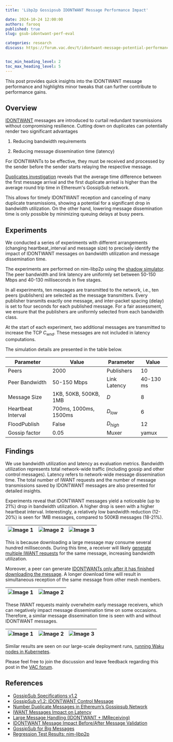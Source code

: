 ---
title: 'Libp2p Gossipsub IDONTWANT Message Performance Impact'

date: 2024-10-24 12:00:00
authors: farooq
published: true
slug: gsub-idontwant-perf-eval

categories: research
discuss: https://forum.vac.dev/t/idontwant-message-potential-performance-insights-and-connected-findings/374


toc_min_heading_level: 2
toc_max_heading_level: 5
---

This post provides quick insights into the IDONTWANT message performance and highlights minor tweaks that can further contribute to performance gains.
<!--truncate-->

## Overview

[IDONTWANT](https://github.com/libp2p/specs/blob/master/pubsub/gossipsub/gossipsub-v1.2.md?plain=1#L52) messages are introduced to curtail redundant transmissions without compromising resilience. 
Cutting down on duplicates can potentially render two significant advantages

1. Reducing bandwidth requirements 

2. Reducing message dissemination time (latency)


For IDONTWANTs to be effective, they must be received and processed by the sender before the sender starts relaying the respective message. 

[Duplicates investigation](https://ethresear.ch/t/number-duplicate-messages-in-ethereums-gossipsub-network/19921#arrival-time-of-duplicates-9) reveals that 
the average time difference between the first message arrival and the first duplicate arrival is higher than the average round trip time in Ethereum's GossipSub network. 

This allows for timely IDONTWANT reception and canceling of many duplicate transmissions, 
showing a potential for a significant drop in bandwidth utilization. 
On the other hand, lowering message dissemination time is only possible by minimizing queuing delays at busy peers. 

## Experiments

We conducted a series of experiments with different arrangements (changing heartbeat_interval and message size) 
to precisely identify the impact of IDONTWANT messages on bandwidth utilization and message dissemination time. 

The experiments are performed on nim-libp2p using the [shadow simulator](https://github.com/vacp2p/dst-gossipsub-test-node/pull/4). 
The peer bandwidth and link latency are uniformly set between 50-150 Mbps and 40-130 milliseconds in five stages. 

In all experiments, ten messages are transmitted to the network, i.e., 
ten peers (publishers) are selected as the message transmitters. 
Every publisher transmits exactly one message, 
and inter-packet spacing (delay) is set to four seconds for each published message. 
For a fair assessment, we ensure that the publishers are uniformly selected from each bandwidth class. 

At the start of each experiment, two additional messages are transmitted to increase the TCP $C_{wnd}$.
These messages are not included in latency computations. 

The simulation details are presented in the table below.


| **Parameter** | **Value** | **Parameter** | **Value** |
| ------------- | --------- | ------------- | --------- |
| Peers | 2000 | Publishers | 10 |
| Peer Bandwidth | 50-150 Mbps | Link Latency | 40-130 ms |
| Message Size | 1KB, 50KB, 500KB, 1MB | $D$ | 8 |
| Heartbeat Interval | 700ms, 1000ms, 1500ms | $D_{low}$ | 6 |
| FloodPublish | False | $D_{high}$ | 12 |
| Gossip factor | 0.05 | Muxer | yamux |


## Findings

We use bandwidth utilization and latency as evaluation metrics. 
Bandwidth utilization represents total network-wide traffic (including gossip and other control messages). 
Latency refers to network-wide message dissemination time. 
The total number of IWANT requests and the number of message transmissions saved by IDONTWANT messages are also presented for detailed insights.


Experiments reveal that IDONTWANT messages yield a noticeable (up to 21%) drop in bandwidth utilization. 
A higher drop is seen with a higher heartbeat interval. 
Interestingly, a relatively low bandwidth reduction (12-20%) is seen for 1MB messages, 
compared to 500KB messages (18-21%).   


| ![Image 1](/img/idontwanttest/BW_700ms.png) | ![Image 2](/img/idontwanttest/BW_1000ms.png) | ![Image 3](/img/idontwanttest/BW_1500ms.png) |
|-----------------------------|-----------------------------|-----------------------------|


This is because downloading a large message may consume several hundred milliseconds. 
During this time, a receiver will likely 
[generate multiple IWANT requests](https://forum.vac.dev/t/iwant-messages-may-have-negative-impact-on-message-dissemination-latency-for-large-messages/366) 
for the same message, increasing bandwidth utilization. 

Moreover, a peer can generate 
[IDONTWANTs only after it has finished downloading the message](https://forum.vac.dev/t/large-message-handling-idontwant-imreceiving/281). 
A longer download time will result in simultaneous reception of the same message from other mesh members. 


| ![Image 1](/img/idontwanttest/IWANT_Requests.png) | ![Image 2](/img/idontwanttest/IDONTWANT_Saves.png) |
|-----------------------------|-----------------------------|


These IWANT requests mainly overwhelm early message receivers, 
which can negatively impact message dissemination time on some occasions. 
Therefore, a similar message dissemination time is seen with and without IDONTWANT messages. 


| ![Image 1](/img/idontwanttest/Lat_700ms.png) | ![Image 2](/img/idontwanttest/Lat_1000ms.png) | ![Image 3](/img/idontwanttest/Lat_1500ms.png) |
|-----------------------------|-----------------------------|-----------------------------|

Similar results are seen on our large-scale deployment runs, 
[running Waku nodes in Kubernetes](https://zealous-polka-dc7.notion.site/Nim-libp2p-v1-5-0-regression-testing-August-2024-25edba733c704ccaa411919555c5db1a).

Please feel free to join the discussion and leave feedback regarding this post in the
[VAC forum](https://forum.vac.dev/t/idontwant-message-potential-performance-insights-and-connected-findings/374).


## References

- [GossipSub Specifications v1.2](https://github.com/libp2p/specs/blob/master/pubsub/gossipsub/gossipsub-v1.2.md)
- [GossipSub v1.2: IDONTWANT Control Message](https://github.com/libp2p/specs/pull/548)
- [Number Duplicate Messages in Ethereum’s Gossipsub Network](https://ethresear.ch/t/number-duplicate-messages-in-ethereums-gossipsub-network/19921)
- [IWANT Messages Impact on Latency ](https://forum.vac.dev/t/iwant-messages-may-have-negative-impact-on-message-dissemination-latency-for-large-messages/366)
- [Large Message Handling (IDONTWANT + IMReceiving)](https://forum.vac.dev/t/large-message-handling-idontwant-imreceiving/281)
- [IDONTWANT Message Impact Before/After Message Validation](https://forum.vac.dev/t/idontwant-message-impact/283)
- [GossipSub for Big Messages](https://hackmd.io/X1DoBHtYTtuGqYg0qK4zJw#2)
- [Regression Test Results: nim-libp2p](https://zealous-polka-dc7.notion.site/Nim-libp2p-v1-5-0-regression-testing-August-2024-25edba733c704ccaa411919555c5db1a)
